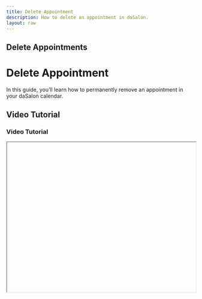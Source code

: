 ```yaml
---
title: Delete Appointment
description: How to delete an appointment in daSalon.
layout: raw
---
```



<div className="mdx-content">

## Delete Appointments

<h1 className="text-3xl font-bold text-gray-900 mb-4">Delete Appointment</h1>

In this guide, you’ll learn how to permanently remove an appointment in your daSalon calendar.

## Video Tutorial

<h3 className="text-xl font-medium text-gray-800 mb-2">Video Tutorial</h3>

<iframe
  width="100%"
  height="400"
  title="Delete appointments tutorial"
  allowFullScreen
  className="rounded-lg"
/>

---

##  **Delete Appointment**

*Purpose*: Permanently remove the appointment. Only allowed if the appointment is in **New**, **Confirmed**, or **No-Show** status.

### Steps:

❶ Go to **Appointments**.  
❷ For eligible statuses, Row menu → click **⋮ → Delete** OR open the detail panel → **⋮ → Delete**  
❸ **Completed** and **Cancelled** appointments **cannot** be deleted.  
❹ A confirmation popup appears.  
❺ Click **Confirm Delete**, a success message will confirm the deletion.  
❻ Deleted records will no longer show in reports or history.  

---

<div className="space-y-4 mt-6">

<div className="my-10 border-t border-gray-200" />

## More questions about this

<h3 className="text-xl font-semibold text-black mb-4 mt-10"> More questions about this?</h3>
</div>

<div className="space-y-4 mt-6">
  <details className="bg-white rounded-md p-4 border border-gray-300">
    <summary
      className="font-medium text-base text-gray-900"
      style={{
        backgroundColor: 'transparent',
        outline: 'none',
        cursor: 'pointer',
        userSelect: 'none',
        listStyle: 'none',
      }}
    >
      Can I undo a deleted appointment?
    </summary>
    <p className="mt-2 text-sm text-gray-700">
      No, deleted appointments are permanently removed and can’t be restored.
    </p>
  </details>

  <details className="bg-white rounded-md p-4 border border-gray-300">
    <summary
      className="font-medium text-base text-gray-900"
      style={{
        backgroundColor: 'transparent',
        outline: 'none',
        cursor: 'pointer',
        userSelect: 'none',
        listStyle: 'none',
      }}
    >
      Why can’t I delete a completed appointment?
    </summary>
    <p className="mt-2 text-sm text-gray-700">
      Completed and Cancelled appointments are locked for reporting and cannot be deleted.
    </p>
  </details>
</div>

---

<div className="mdx-content mt-10">

Was this article helpful?

<div style={{ display: 'flex', gap: '1rem' }}>
  <button style={{ padding: '0.5rem', borderRadius: '9999px', backgroundColor: '#f0f0f0' }}>
    👍
  </button>
  <button style={{ padding: '0.5rem', borderRadius: '9999px', backgroundColor: '#f0f0f0' }}>
    👎
  </button>
</div>
</div>
</div>
